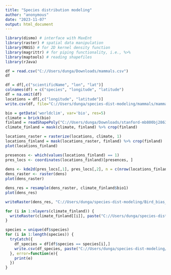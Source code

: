 ```yaml
---
title: "Species distribution modeling"
author: "anonymous"
date: "2023-11-07"
output: html_document
---
```


```r
library(dismo) # interface with MaxEnt
library(raster) # spatial data manipulation
library(MASS) # for 2D kernel density function
library(magrittr) # for piping functionality, i.e., %>%
library(maptools) # reading shapefiles
library(rJava)
```



```r
df = read.csv("C://Users/dunga/Downloads/mammals.csv")
df
```

```r
df = df[,c("scientificName", "lon", "lat")]
colnames(df) = c("species", "longitude", "latitude")
df = na.omit(df)
locations = df[,c("longitude", "latitude")]
write.csv(df, file="C://Users/dunga/species-dist-modeling/mammals/mammals-2022-2023.csv")
```

```r
bio = getData('worldclim', var='bio', res=5)
climate = brick(bio)
finland = readShapePoly("C://Users/dunga/Downloads/stanford-mb800bj2863-shapefile/mb800bj2863.shp")
climate_finland = mask(climate, finland) %>% crop(finland)
```

```r
locations_raster = rasterize(locations, climate, 1)
locations_finland = mask(locations_raster, finland) %>% crop(finland)
plot(locations_finland)
```

```r
presences <- which(values(locations_finland) == 1)
pres_locs <- coordinates(locations_finland)[presences, ]
 
dens <- kde2d(pres_locs[,1], pres_locs[,2], n = c(nrow(locations_finland), ncol(locations_finland)))
dens_raster <- raster(dens)
plot(dens_raster)
```

```r
dens_res = resample(dens_raster, climate_finland$bio1)
plot(dens_res)
```


```r
writeRaster(dens_res, "C://Users/dunga/species-dist-modeling/Bird_bias_file.grd", overwrite=TRUE)
```


```r
for (i in 1:nlayers(climate_finland)) {
  writeRaster(climate_finland[[i]], paste("C://Users/dunga/species-dist-modeling/env-rasters/bio",i,".grd",sep=""))
}
```

```r
species = unique(df$species)
for (i in 1:length(species)) {
  tryCatch({
    df_species = df[df$species == species[i],]
    write.csv(df_species, paste("C://Users/dunga/species-dist-modeling/in/", paste(strsplit(species[i],split=" ")[[1]],collapse="_"),".csv",sep=""), row.names = FALSE)
  }, error=function(e){
    print(e)
  })
}
```



